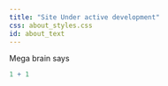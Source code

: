 ```yaml
---
title: "Site Under active development"
css: about_styles.css
id: about_text
---
```


::: {#about_text}
Mega brain says
:::

```r
1 + 1
```
